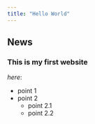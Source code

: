 ```yaml
---
title: "Hello World"
---
```


## News

### This is my first website

_here_:

- point 1
- point 2
  - point 2.1
  - point 2.2
  